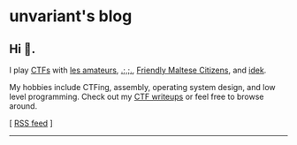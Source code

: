
# unvariant's blog

<h2>Hi 👋.</h2>

I play [CTFs](<https://en.wikipedia.org/wiki/Capture_the_flag_(cybersecurity)>) with [les amateurs](https://amateurs.team), [.;,;.](https://ctf.gg), [Friendly Maltese Citizens](https://ctf.mt), and [idek](https://idek.team).

My hobbies include CTFing, assembly, operating system design, and low level programming. Check out my [CTF writeups](./writeups/) or feel free to browse around.

[ [RSS feed](/rss.xml) ]

<hr></hr>